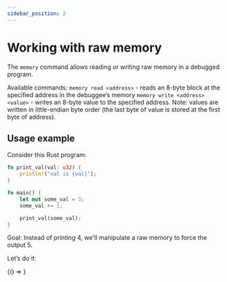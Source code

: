 ```yaml
---
sidebar_position: 2
---
```


# Working with raw memory

The `memory` command allows reading or writing raw memory in a debugged program.

Available commands:
`memory read <address>` - reads an 8-byte block at the specified address in the debuggee’s memory
`memory write <address> <value>` - writes an 8-byte value to the specified address.
Note: values are written in little-endian byte order (the last byte of value is stored at the first byte of address).

## Usage example

Consider this Rust program:

```rust
fn print_val(val: u32) {
    println!("val is {val}");
}

fn main() {
    let mut some_val = 3;
    some_val += 1;

    print_val(some_val);
}
```

Goal: Instead of printing 4, we'll manipulate a raw memory to force the output 5.

Let’s do it:


<BrowserOnly>
  {() => <AsciinemaPlayer src="/BugStalker/casts/memory.cast" />}
</BrowserOnly>

